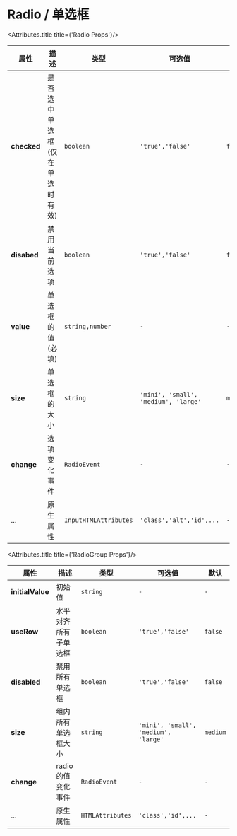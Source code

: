 
# Radio / 单选框

<Attributes>
  
<Attributes.title title={'Radio Props'}/>

| 属性        | 描述                           | 类型                  | 可选值                               | 默认     |
| ----------- | ------------------------------ | --------------------- | ------------------------------------ | -------- |
| **checked** | 是否选中单选框(仅在单选时有效) | `boolean`             | `'true','false'`                     | `false`  |
| **disabed** | 禁用当前选项                   | `boolean`             | `'true','false'`                     | `false`  |
| **value**   | 单选框的值(必填)               | `string,number`       | `-`                                  | `-`      |
| **size**    | 单选框的大小                   | `string`              | `'mini', 'small', 'medium', 'large'` | `medium` |
| **change**  | 选项变化事件                   | `RadioEvent`          | `-`                                  | `-`      |
| ...         | 原生属性                       | `InputHTMLAttributes` | `'class','alt','id',...`             | `-`      |

<Attributes.title title={'RadioGroup Props'}/>

| 属性             | 描述                 | 类型             | 可选值                               | 默认     |
| ---------------- | -------------------- | ---------------- | ------------------------------------ | -------- |
| **initialValue** | 初始值               | `string`         | `-`                                  | `-`      |
| **useRow**       | 水平对齐所有子单选框 | `boolean`        | `'true','false'`                     | `false`  |
| **disabled**     | 禁用所有单选框       | `boolean`        | `'true','false'`                     | `false`  |
| **size**         | 组内所有单选框大小   | `string`         | `'mini', 'small', 'medium', 'large'` | `medium` |
| **change**       | radio 的值变化事件   | `RadioEvent`     | `-`                                  | `-`      |
| ...              | 原生属性             | `HTMLAttributes` | `'class','id',...`                   | `-`      |

</Attributes>

